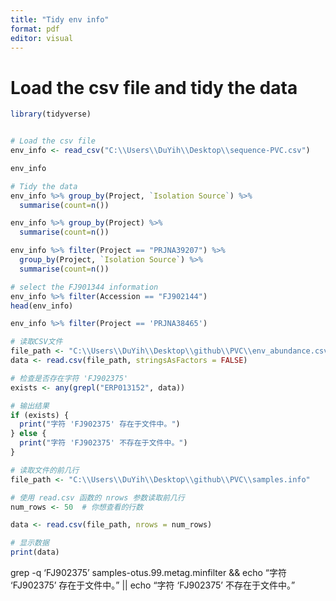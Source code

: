 ```yaml
---
title: "Tidy env info"
format: pdf
editor: visual
---
```


# Load the csv file and tidy the data

```r
library(tidyverse)


# Load the csv file
env_info <- read_csv("C:\\Users\\DuYih\\Desktop\\sequence-PVC.csv")


```

```r
env_info
```


```r
# Tidy the data
env_info %>% group_by(Project, `Isolation Source`) %>% 
  summarise(count=n())
```

```r
env_info %>% group_by(Project) %>% 
  summarise(count=n())
```


```r
env_info %>% filter(Project == "PRJNA39207") %>% 
  group_by(Project, `Isolation Source`) %>% 
  summarise(count=n())

```



```r
# select the FJ901344 information
env_info %>% filter(Accession == "FJ902144") 
head(env_info)
```

```r
env_info %>% filter(Project == 'PRJNA38465')
```

```r
# 读取CSV文件
file_path <- "C:\\Users\\DuYih\\Desktop\\github\\PVC\\env_abundance.csv"
data <- read.csv(file_path, stringsAsFactors = FALSE)

# 检查是否存在字符 'FJ902375'
exists <- any(grepl("ERP013152", data))

# 输出结果
if (exists) {
  print("字符 'FJ902375' 存在于文件中。")
} else {
  print("字符 'FJ902375' 不存在于文件中。")
}

```



```r
# 读取文件的前几行
file_path <- "C:\\Users\\DuYih\\Desktop\\github\\PVC\\samples.info"

# 使用 read.csv 函数的 nrows 参数读取前几行
num_rows <- 50  # 你想查看的行数

data <- read.csv(file_path, nrows = num_rows)

# 显示数据
print(data)

```

grep -q 'FJ902375' samples-otus.99.metag.minfilter && echo "字符 'FJ902375' 存在于文件中。" || echo "字符 'FJ902375' 不存在于文件中。"
